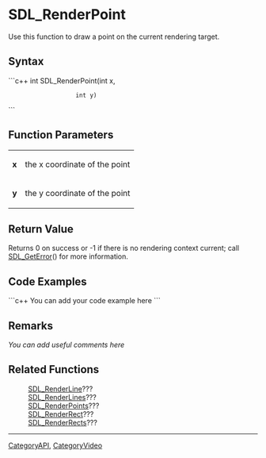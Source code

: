 <!-- pragma section-numbers off -->
<!-- pragma disable-camelcase -->

= SDL_RenderPoint =
Use this function to draw a point on the current rendering target.


== Syntax ==
```c++
int SDL_RenderPoint(int x, 
                    int y)
```

== Function Parameters ==
{|
|'''x'''
|the x coordinate of the point
|-
|'''y'''
|the y coordinate of the point
|}

== Return Value ==
Returns 0 on success or -1 if there is no rendering context current; call [[SDL_GetError]]() for more information.

== Code Examples ==
```c++
You can add your code example here
```

== Remarks ==
''You can add useful comments here''

== Related Functions ==
:[[SDL_RenderLine]]???
:[[SDL_RenderLines]]???
:[[SDL_RenderPoints]]???
:[[SDL_RenderRect]]???
:[[SDL_RenderRects]]???

----
[[CategoryAPI]], [[CategoryVideo]]

